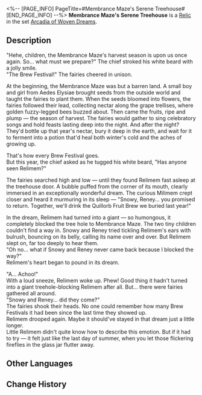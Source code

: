 <%-- [PAGE_INFO]
PageTitle=#Membrance Maze's Serene Treehouse#
[END_PAGE_INFO] --%>
{{Relic Infobox
|id        = 63215
|image     = Item Membrance Maze's Serene Treehouse.png{{subst:void|<!--$UPLOAD:<<SpriteOutput/RelicFigures/IconRelic_321_5.png>-<Item Membrance Maze's Serene Treehouse.png>-<Relic Icons>>-->}}
|set       = Arcadia of Woven Dreams
|piece     = Link Rope
|mentions  = 
}}
{{Description|Encapsulated in the Planar Sphere is the Membrance Maze of Aedes Elysiae. Brush aside the golden wheat, and down, down, down you tumble into a deep tree hollow. Huh? There are so many little fairies! "One two three four five six seven?" Wrong! It's "Do re mi fa sol la si!"}}
'''Membrance Maze's Serene Treehouse''' is a [[Relic]] in the set [[Arcadia of Woven Dreams]].

==Description==
"Hehe, children, the Membrance Maze's harvest season is upon us once again. So... what must we prepare?" The chief stroked his white beard with a jolly smile.<br />"The Brew Festival!" The fairies cheered in unison.

At the beginning, the Membrance Maze was but a barren land. A small boy and girl from Aedes Elysiae brought seeds from the outside world and taught the fairies to plant them. When the seeds bloomed into flowers, the fairies followed their lead, collecting nectar along the grape trellises, where golden fuzzy-legged bees buzzed about. Then came the fruits, ripe and plump &mdash; the season of harvest. The fairies would gather to sing celebratory songs and hold feasts lasting deep into the night. And after the night? They'd bottle up that year's nectar, bury it deep in the earth, and wait for it to ferment into a potion that'd heal both winter's cold and the aches of growing up.

That's how every Brew Festival goes.<br />But this year, the chief asked as he tugged his white beard, "Has anyone seen Relimem?"

The fairies searched high and low &mdash; until they found Relimem fast asleep at the treehouse door. A bubble puffed from the corner of its mouth, clearly immersed in an exceptionally wonderful dream. The curious Milimem crept closer and heard it murmuring in its sleep &mdash; "Snowy, Reney... you promised to return. Together, we'll drink the Quillorb Fruit Brew we buried last year!"

In the dream, Relimem had turned into a giant &mdash; so humongous, it completely blocked the tree hole to Membrance Maze. The two tiny children couldn't find a way in. Snowy and Reney tried tickling Relimem's ears with bulrush, bouncing on its belly, calling its name over and over. But Relimem slept on, far too deeply to hear them.<br />"Oh no... what if Snowy and Reney never came back because I blocked the way?"<br />Relimem's heart began to pound in its dream.

"A... Achoo!"<br />With a loud sneeze, Relimem woke up. Phew! Good thing it hadn't turned into a giant treehole-blocking Relimem after all. But... there were fairies gathered all around.<br />"Snowy and Reney... did they come?"<br />The fairies shook their heads. No one could remember how many Brew Festivals it had been since the last time they showed up.<br />Relimem drooped again. Maybe it should've stayed in that dream just a little longer.<br />Little Relimem didn't quite know how to describe this emotion. But if it had to try &mdash; it felt just like the last day of summer, when you let those flickering fireflies in the glass jar flutter away.

==Other Languages==
{{Other Languages
|en   = Membrance Maze's Serene Treehouse
|zhs  = 迷路迷境的恬梦树屋
|zht  = 迷路迷境的恬夢樹屋
|ja   = {{Rubi|迷路迷境|めいろめいきょう}}の{{Rubi|夢|ゆめ}}のツリーハウス
|ko   = 비밀 미궁의 평온한 꿈 나무집
|es   = Casa del árbol de la Floresta del Misterio
|fr   = Cabane tranquille du Labyrinthe de la mémoire
|ru   = Домик для сна в Меморном лабиринте
|th   = Membrance Maze's Serene Treehouse
|vi   = Nhà Cây An Yên Ở Khu Rừng Lạc Lối
|de   = Ruhiges Baumhaus des Wirrgartens
|id   = Membrance Maze's Serene Treehouse
|pt   = Casa na Árvore Serena do Labirinto das Memórias
}}

==Change History==
{{Change History|3.4}}